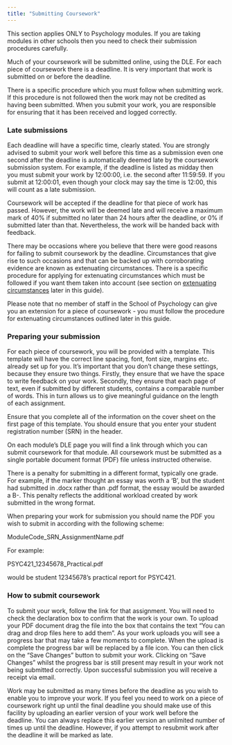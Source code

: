 ```yaml
---
title: "Submitting Coursework"
---
```


This section applies ONLY to Psychology modules. If you are taking modules in other schools then you need to check their submission procedures carefully.

Much of your coursework will be submitted online, using the DLE. For each piece of coursework there is a deadline. It is very important that work is submitted on or before the deadline.

There is a specific procedure which you must follow when submitting work. If this procedure is not followed then the work may not be credited as having been submitted. When you submit your work, you are responsible for ensuring that it has been received and logged correctly.

### Late submissions

Each deadline will have a specific time, clearly stated. You are strongly advised to submit your work well before this time as a submission even one second after the deadline is automatically deemed late by the coursework submission system. For example, if the deadline is listed as midday then you must submit your work by 12:00:00, i.e. the second after 11:59:59. If you submit at 12:00:01, even though your clock may say the time is 12:00, this will count as a late submission.

Coursework will be accepted if the deadline for that piece of work has passed. However, the work will be deemed late and will receive a maximum mark of 40% if submitted no later than 24 hours after the deadline, or 0% if submitted later than that. Nevertheless, the work will be handed back with feedback.

There may be occasions where you believe that there were good reasons for failing to submit coursework by the deadline. Circumstances that give rise to such occasions and that can be backed up with corroborating evidence are known as extenuating circumstances. There is a specific procedure for applying for extenuating circumstances which must be followed if you want them taken into account (see section on [extenuating circumstances](https://plymouthpsychology.github.io/handbooks/extenuating_circumstances.html) later in this guide).

Please note that no member of staff in the School of Psychology can give you an extension for a piece of coursework - you must follow the procedure for extenuating circumstances outlined later in this guide.

### Preparing your submission

For each piece of coursework, you will be provided with a template. This template will have the correct line spacing, font, font size, margins etc. already set up for you. It's important that you don't change these settings, because they ensure two things. Firstly, they ensure that we have the space to write feedback on your work. Secondly, they ensure that each page of text, even if submitted by different students, contains a comparable number of words. This in turn allows us to give meaningful guidance on the length of each assignment.

Ensure that you complete all of the information on the cover sheet on the first page of this template. You should ensure that you enter your student registration number (SRN) in the header.

On each module's DLE page you will find a link through which you can submit coursework for that module. All coursework must be submitted as a single portable document format (PDF) file unless instructed otherwise.

There is a penalty for submitting in a different format, typically one grade. For example, if the marker thought an essay was worth a 'B', but the student had submitted in .docx rather than .pdf format, the essay would be awarded a B-. This penalty reflects the additional workload created by work submitted in the wrong format.

When preparing your work for submission you should name the PDF you wish to submit in according with the following scheme:

ModuleCode_SRN_AssignmentName.pdf

For example:

PSYC421_12345678_Practical.pdf

would be student 12345678's practical report for PSYC421.

### How to submit coursework

To submit your work, follow the link for that assignment. You will need to check the declaration box to confirm that the work is your own. To upload your PDF document drag the file into the box that contains the text "You can drag and drop files here to add them". As your work uploads you will see a progress bar that may take a few moments to complete. When the upload is complete the progress bar will be replaced by a file icon. You can then click on the "Save Changes" button to submit your work. Clicking on "Save Changes" whilst the progress bar is still present may result in your work not being submitted correctly. Upon successful submission you will receive a receipt via email.

Work may be submitted as many times before the deadline as you wish to enable you to improve your work. If you feel you need to work on a piece of coursework right up until the final deadline you should make use of this facility by uploading an earlier version of your work well before the deadline. You can always replace this earlier version an unlimited number of times up until the deadline. However, if you attempt to resubmit work after the deadline it will be marked as late.
